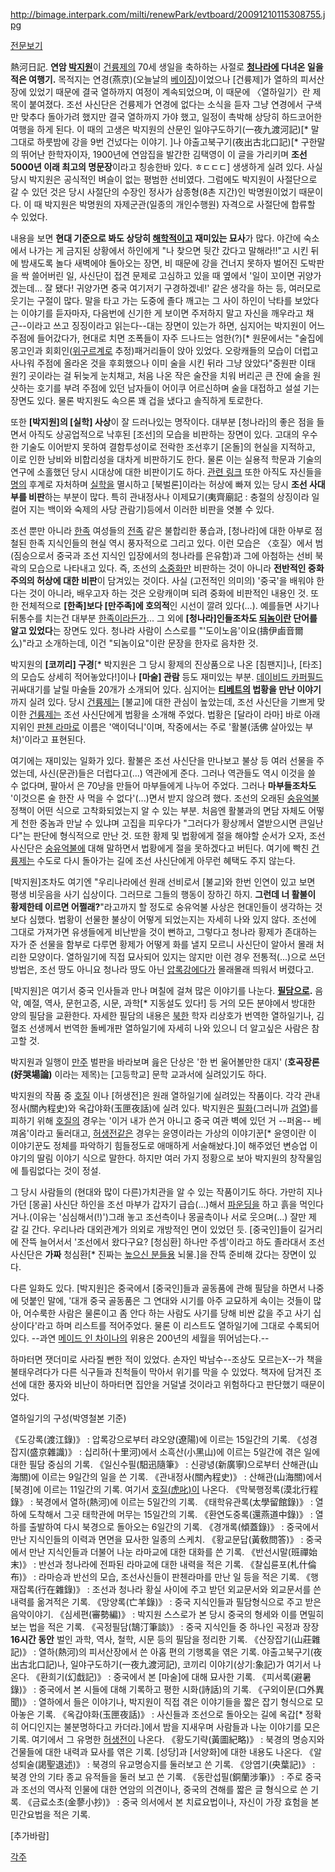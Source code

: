http://bimage.interpark.com/milti/renewPark/evtboard/20091210115308755.jpg

[http://db.itkc.or.kr/index.jsp?bizName=MK&url=/itkcdb/text/bookListIframe.jsp%3FbizName=MK%26seojiId=kc_mk_h008%26guboonNodeId=seoji%26dwSeoji=%26NodeId=mk_s_all 전문보기]

熱河日記. '''연암 [[박지원]]'''이 [[건륭제]]의 70세 생일을 축하하는 사절로 '''[[청]]나라에 다녀온 일을 적은 여행기.''' 목적지는 연경(燕京)(오늘날의 [[베이징]])이었으나 [건륭제]가 열하의 피서산장에 있었기 때문에 결국 열하까지 여정이 계속되었으며, 이 때문에 〈열하일기〉란 제목이 붙여졌다. 조선 사신단은 건륭제가 연경에 없다는 소식을 듣자 그냥 연경에서 구색만 맞추다 돌아가려 했지만 결국 열하까지 가야 했고, 일정이 촉박해 상당히 하드코어한 여행을 하게 된다. 이 때의 고생은 박지원의 산문인 일야구도하기(一夜九渡河記)[* 말 그대로 하룻밤에 강을 9번 건넜다는 이야기. ]나 야출고북구기(夜出古北口記)[* 구한말의 뛰어난 한학자이자, 1900년에 연암집을 발간한 김택영이 이 글을 가리키며 '''조선 5000년 이래 최고의 명문장'''이라고 칭송한바 있다. ㅎㄷㄷㄷ] 생생하게 실려 있다. 
사실 당시 박지원은 공식적인 벼슬이 없는 평범한 선비였다. 그럼에도 박지원이 사절단으로 갈 수 있던 것은 당시 사절단의 수장인 정사가 삼종형(8촌 지간)인 박명원이었기 때문이다. 이 때 박지원은 박명원의 자제군관(일종의 개인수행원) 자격으로 사절단에 합류할 수 있었다.

내용을 보면 '''현대 기준으로 봐도 상당히 [[해학]]적이고 재미있는 묘사'''가 많다. 야간에 숙소에서 나가는 게 금지된 상황에서 하인에게 "나 찾으면 뒷간 갔다고 말해라!!"고 시킨 뒤에 밤새도록 놀다 새벽에야 돌아오는 장면, 비 때문에 강을 건너지 못하자 벌어진 도박판을 싹 쓸어버린 일, 사신단이 접견 문제로 고심하고 있을 때 옆에서 '일이 꼬이면 귀양가겠는데... 잘 됐다! 귀양가면 중국 여기저기 구경하겠네!' 같은 생각을 하는 등, 여러모로 웃기는 구절이 많다. 말을 타고 가는 도중에 졸다 깨고는 그 사이 하인이 낙타를 보았다는 이야기를 듣자마자, 다음번에 신기한 게 보이면 주저하지 말고 자신을 깨우라고 채근--이라고 쓰고 징징이라고 읽는다--대는 장면이 있는가 하면, 심지어는 박지원이 어느 주점에 들어갔다가, 현대로 치면 조폭들이 자주 드나드는 엄한(?)[* 원문에서는 "술집에 몽고인과 회회인([[위구르]]계로 추정)패거리들이 앉아 있었다. 오랑캐들의 모습이 더럽고 사나워 주점에 올라온 것을 후회했으나 이미 술을 시킨 뒤라 그냥 앉았다"중원판 이태원?] 곳이라는 걸 뒤늦게 눈치채고, 처음 나온 작은 술잔을 치워 버리곤 큰 잔에 술을 원샷하는 호기를 부려 주점에 있던 남자들이 어이쿠 어르신하며 술을 대접하고 설설 기는 장면도 있다. 물론 박지원도 속으론 꽤 겁을 냈다고 솔직하게 토로한다.

또한 '''[박지원]의 [실학] 사상'''이 잘 드러나있는 명작이다. 대부분 [청나라]의 좋은 점을 들면서 아직도 상공업적으로 낙후된 [조선]의 모습을 비판하는 장면이 있다. 고대의 우수한 기술도 이어받지 못하여 결함투성이로 전락한 조선후기 [온돌]의 현실을 지적하고, 이로 인한 낭비와 비합리성을 대차게 비판하기도 한다. 물론 이는 실용적 학문과 기술의 연구에 소홀했던 당시 시대상에 대한 비판이기도 하다. [http://www.keywordguide.co.kr/site/article/guide_view.asp?guide_idx=7844 관련 링크] 또한 아직도 자신들을 [[명]]의 후계로 자처하며 [[실학]]을 멸시하고 [북벌론]이라는 허상에 빠져 있는 당시 '''조선 사대부를 비판'''하는 부분이 많다.  특히 관내정사나 이제묘기(夷齊廟記 : 충절의 상징이라 일컬어 지는 백이와 숙제의 사당 관람기)등에서 이러한 비판을 엿볼 수 있다.

조선 뿐만 아니라 [[한족]] 여성들의 [[전족]] 같은 불합리한 풍습과, [청나라]에 대한 아부로 점철된 한족 지식인들의 현실 역시 풍자적으로 그리고 있다. 이런 모습은 〈호질〉에서 범(짐승으로서 중국과 조선 지식인 입장에서의 청나라를 은유함)과 그에 아첨하는 선비 북곽의 모습으로 나타내고 있다. 즉, 조선의 [[소중화]]만 비판하는 것이 아니라 '''전반적인 중화주의의 허상에 대한 비판'''이 담겨있는 것이다. 사실 (고전적인 의미의) '중국'을 배워야 한다는 것이 아니라, 배우고자 하는 것은 오랑캐이며 되려 중화에 비판적인 내용인 것. 또한 전체적으로 '''[한족]보다 [만주족]에 호의적'''인 시선이 깔려 있다(...). 예를들면 사기나 뒤통수를 치는건 대부분 [[한족]]이라든가... 그 외에 '''[청나라]인들조차도 [[되놈]]이란 단어를 알고 있었다'''는 장면도 있다. 청나라 사람이 스스로를  "'도이노음'이요(擣伊鹵音爾么)"라고 소개하는데, 이건 "되놈이요"이란 문장을 한자로 음차한 것. 

박지원의 '''[코끼리] 구경'''[* 박지원은 그 당시 황제의 진상품으로 나온 [침팬지]나, [타조]의 모습도 상세히 적어놓았다!]이나 '''[마술] 관람''' 등도 재미있는 부분. [[데이비드 카퍼필드]] 귀싸대기를 날릴 마술들 20개가 소개되어 있다. 심지어는 '''[[티베트]]의 법황을 만난 이야기'''까지 실려 있다.  당시 [[건륭제]]는 [불교]에 대한 관심이 높았는데, 조선 사신단을 기쁘게 맞이한 [[건륭제]]는 조선 사신단에게 법황을 소개해 주었다. 법황은 [달라이 라마] 바로 아래 지위인 [[판첸 라마]]로 이름은 '액이덕니'이며, 작중에서는 주로 '활불(活佛 살아있는 부처)'이라고 표현된다. 

여기에는 재미있는 일화가 있다. 활불은 조선 사신단을 만나보고 불상 등 여러 선물을 주었는데, 사신(문관)들은 더럽다고(...) 역관에게 준다. 그러나 역관들도 역시 이것을 쓸 수 없다며, 팔아서 은 70냥을 만들어 마부들에게 나누어 주었다. 그러나 '''마부들조차도''' '이것으론 술 한잔 사 먹을 수 없다'(...)면서 받지 않으려 했다. 조선의 오래된 [[숭유억불]] 정책이 어떤 식으로 고착화되었는지 알 수 있는 부분. 처음엔 활불과의 면담 자체도 어떻게 천한 중놈과 만날 수 있냐며 고집을 피우다가 "그러다가 황상께서 열받으시면 큰일난다"는 판단에 형식적으로 만난 것.
또한 황제 및 법황에게 절을 해야할 순서가 오자, 조선 사신단은 [[숭유억불]]에 대해 말하면서 법황에게 절을 못하겠다고 버틴다. 여기에 빡친 [[건륭제]]는 수도로 다시 돌아가는 길에 조선 사신단에게 아무런 혜택도 주지 않는다. 

[박지원]조차도 여기엔 "우리나라에선 원래 선비로서 [불교]와 한번 인연이 있고 보면 평생 비웃음을 사기 십상이다. 그러므로 그들의 행동이 장하긴 하지. '''그런데 너 활불이 황제한테 이르면 어쩔래?'''"라고까지 할 정도로 숭유억불 사상은 현대인들이 생각하는 것보다 심했다. 법황이 선물한 불상이 어떻게 되었는지는 자세히 나와 있지 않다. 조선에 그대로 가져가면 유생들에게 비난받을 것이 뻔하고, 그렇다고 청나라 황제가 존대하는 자가 준 선물을 함부로 다루면 황제가 어떻게 화를 낼지 모르니 사신단이 알아서 몰래 처리한 모양이다. 열하일기에 직접 묘사되어 있지는 않지만 이런 경우 전통적(...)으로 쓰던 방법은, 조선 땅도 아니요 청나라 땅도 아닌 [[압록강]]에다가 몰래몰래 띄워서 버렸다고.

[박지원]은 여기서 중국 인사들과 만나 며칠에 걸쳐 많은 이야기를 나눈다. '''[[필담]]으로.''' 음악, 예절, 역사, 문헌고증, 시문, 과학[* 지동설도 있다!] 등 거의 모든 분야에서 방대한 양의 필담을 교환한다. 자세한 필담의 내용은 [[북한]] 학자 리상호가 번역한 열하일기나, 김혈조 선생께서 번역한 돌베개판 열하일기에 자세히 나와 있으니 더 알고싶은 사람은 참고할 것.

박지원과 일행이 [[만주]] 벌판을 바라보며 읊은 단상은 '한 번 울어볼만한 대지' ('''호곡장론(好哭場論)''' 이라는 제목)는 [고등학교] 문학 교과서에 실려있기도 하다.

박지원의 작품 중 [[호질]] 이나 [허생전]은 원래 열하일기에 실려있는 작품이다. 각각 관내정사(關內程史)와 옥갑야화(玉匣夜話)에 실려 있다. 박지원은 [[필화]](그러니까 [[검열]])를 피하기 위해 [[호질]]의 경우는 '이거 내가 쓴거 아니고 중국 여관 벽에 있던 거 --퍼옴-- 베껴옴'이라고 둘러대고, [[허생전]]같은 경우는 윤영이라는 가상의 이야기꾼[* 윤영이란 이 이야기꾼도 정체를 파악하기 힘들정도로 애매하게 서술해놨다.]이 해주었던 변승업 이야기의 딸림 이야기 식으로 말한다. 하지만 여러 가지 정황으로 보아 박지원의 창작물임에 틀림없다는 것이 정설.

그 당시 사람들의 (현대와 많이 다른)가치관을 알 수 있는 작품이기도 하다. 가만히 지나가던 [몽골] 사신단 하인을 조선 마부가 갑자기 급습(...)해서 [[파운딩]]을 하고 흙을 먹인다거나.(이유는 '심심해서(!)')그래 놓고 조선측이나 몽골측이나 서로 웃으며(...) 잘만 제 갈 길 간다. 우리나라 대외관계가 의외로 개방적인 면이 있었던 듯. [중국인]들이 길거리에 잔뜩 늘어서서 '조선에서 왔다구요? [청심환] 하나만 주셈'이라고 하도 졸라대서 조선 사신단은 '''가짜''' 청심환[* 진짜는 [[높으신 분들]]용 뇌물.]을 잔뜩 준비해 갔다는 장면이 있다.

다른 일화도 있다. [박지원]은 중국에서 [중국인]들과 골동품에 관해 필담을 하면서 나중에 덧붙인 말에, '대개 중국 골동품은 그 연대와 시기를 아주 교묘하게 속이는 것들이 많아, 어수룩한 사람은 물론이고 좀 안다 하는 사람도 사기를 당해 비싼 값을 주고 사기 십상이다'라고 하며 리스트를 적어주었다. 물론 이 리스트도 열하일기에 그대로 수록되어 있다. --과연 [[메이드 인 차이나]]의 위용은 200년의 세월을 뛰어넘는다.--

하마터면 잿더미로 사라질 뻔한 적이 있었다. 손자인 박남수--조상도 모르는X--가 책을 불태우려다가 다른 식구들과 친척들이 막아서 위기를 막을 수 있었다. 책자에 담겨진 조선에 대한 풍자와 비난이 하마터면 집안을 거덜낼 것이라고 위험하다고 판단했기 때문이었다.


열하일기의 구성(박영철본 기준)

《도강록(渡江錄)》 : 압록강으로부터 랴오양(遼陽)에 이르는 15일간의 기록. 
《성경잡지(盛京雜識)》 : 십리하(十里河)에서 소흑산(小黑山)에 이르는 5일간에 겪은 일에 대한 필담 중심의 기록. 
《일신수필(馹迅隨筆》 : 신광녕(新廣寧)으로부터 산해관(山海關)에 이르는 9일간의 일을 쓴 기록.
《관내정사(關內程史)》 : 산해관(山海關)에서 [북경]에 이르는 11일간의 기록. 여기서 [[호질(虎叱)]]이 나온다. 
《막북행정록(漠北行程錄》 : 북경에서 열하(熱河)에 이르는 5일간의 기록.
《태학유관록(太學留館錄)》 : 열하에 도착해서 그곳 태학관에 머무는 15일간의 기록. 
《환연도중록(還燕道中錄)》 : 열하를 출발하여 다시 북경으로 돌아오는 6일간의 기록.  
《경개록(傾蓋錄)》 : 중국에서 만난 지식인들의 이력과 면면을 묘사한 일종의 스케치.
《황교문답(黃敎問答)》 : 중국에서 만난 지식인들과 더불어 나눈 라마교에 대한 대화를 쓴 기록.
《반선시말(班禪始末)》 : 반선과 청나라에 전파된 라마교에 대한 내력을 적은 기록.
《찰십륜포(札什倫布)》 : 라마승과 반선의 모습, 조선사신들이 판첸라마를 만난 일 등을 적은 기록.
《행재잡록(行在雜錄)》 : 조선과 청나라 황실 사이에 주고 받던 외교문서와 외교문서를 쓴 내력를 옮겨적은 기록.
《망양록(亡羊錄)》 : 중국 지식인들과 필담형식으로 주고 받은 음악이야기.
《심세편(審勢編)》 : 박지원 스스로가 본 당시 중국의 형세와 이를 면밀히 보는 법을 적은 기록.
《곡정필담(鵠汀筆談)》 : 중국 지식인들 중 하나인 곡정과 장장 '''16시간 동안''' 벌인 과학, 역사, 철학, 시문 등의 필담을 정리한 기록.
《산장잡기(山莊雜記)》 : 열하(熱河)의 피서산장에서 쓴 아홉 편의 기행록을 엮은 기록. 야출고북구기(夜出古北口記)나, 일야구도하기(一夜九渡河記), 코끼리 이야기(상기:象記)가 여기서 나온다. 
《환희기(幻戱記)》 : 중국에서 본 [마술]에 대해 묘사한 기록.
《피서록(避暑錄)》 : 중국에서 본 시들에 대해 기록하고 평한 시화(詩話)의 기록.
《구외이문(口外異聞)》 : 열하에서 들은 이야기나, 박지원이 직접 겪은 이야기들을 짧은 잡기 형식으로 모아놓은 기록.
《옥갑야화(玉匣夜話)》 : 사신들과 조선으로 돌아오는 길에 옥갑[* 정확히 어디인지는 불분명하다고 카더라.]에서 밤을 지새우며 사람들과 나눈 이야기를 모은 기록. 여기에서 그 유명한 [[허생전]]이 나온다. 
《황도기략(黃圖紀略)》 : 북경의 명승지와 건물들에 대한 내력과 묘사를 엮은 기록.  [성당]과 [서양화]에 대한 내용도 나온다. 
《알성퇴술(謁聖退述)》 : 북경의 유교명승지를 둘러보고 쓴 기록.
《앙엽기(央葉記)》 : 북경 안의 기타 종교 유적들을 둘러 보고 쓴 기록.
《동란섭필(銅蘭涉筆)》 : 주로 중국과 조선의 역사적 인물에 대한 연암의 의견이나, 중국의 견해를 짧은 글 형식으로 쓴 기록.
《금료소초(金蓼小抄)》 : 중국 의서에서 본 치료요법이나, 자신이 가장 효험을 본 민간요법을 적은 기록.  


[추가바람]

[[각주]]
